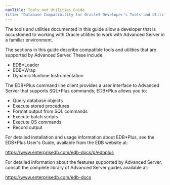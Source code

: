 ```yaml
---
navTitle: Tools and Utilities Guide
title: "Database Compatibility for Oracle® Developer’s Tools and Utilities Guide"
---
```


<div id="introduction" class="registered_link"></div>

The tools and utilities documented in this guide allow a developer that is accustomed to working with Oracle utilities to work with Advanced Server in a familiar environment.

The sections in this guide describe compatible tools and utilities that are supported by Advanced Server. These include:

-   EDB*Loader
-   EDB*Wrap
-   Dynamic Runtime Instrumentation

The EDB*Plus command line client provides a user interface to Advanced Server that supports SQL\*Plus commands; EDB\*Plus allows you to:

-   Query database objects
-   Execute stored procedures
-   Format output from SQL commands
-   Execute batch scripts
-   Execute OS commands
-   Record output

For detailed installation and usage information about EDB\*Plus, see the EDB*Plus User's Guide, available from the EDB website at:

<https://www.enterprisedb.com/edb-docs/p/edbplus>

For detailed information about the features supported by Advanced Server, consult the complete library of Advanced Server guides available at:

<https://www.enterprisedb.com/edb-docs>
